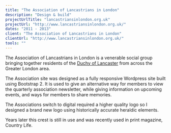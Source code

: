 ```yaml
---
title: "The Association of Lancastrians in London"
description: "Design & build"
projectUrlTitle: "lancastriansinlondon.org.uk"
projectUrl: "http://www.lancastriansinlondon.org.uk/"
dates: "2011 - 2013"
client: "The Association of Lancastrians in London"
clientUrl: "http://www.lancastriansinlondon.org.uk/"
tools: ""
---
```


The Association of Lancastrians in London is a venerable social group bringing together residents of the [Duchy of Lancaster](https://en.wikipedia.org/wiki/Duchy_of_Lancaster) from across the Greater London area.

The Association site was designed as a fully responsive Wordpress site built using Bootstrap 2. It is used to give an alternative way for members to view the quarterly association newsletter, while giving information on upcoming events, and ways for members to share memories.

The Associations switch to digital required a higher quality logo so I designed a brand new logo using historically accurate heraldic elements.

Years later this crest is still in use and was recently used in print magazine, Country Life.
